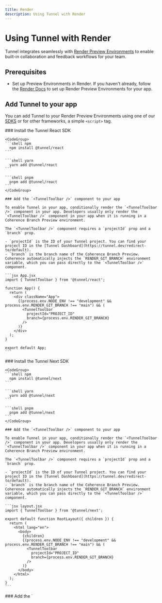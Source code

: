 ```yaml
---
title: Render
description: Using Tunnel with Render
---
```

# Using Tunnel with Render

Tunnel integrates seamlessly with [Render Preview Environments](https://docs.render.com/preview-environments) to enable built-in collaboration and feedback workflows for your team.

## Prerequisites

* Set up Preview Environments in Render. If you haven't already, follow the [Render Docs](https://docs.render.com/preview-environments) to set up Render Preview Environments for your app.

## Add Tunnel to your app

You can add Tunnel to your Render Preview Environments using one of our [SDKS](/sdks) or for other frameworks, a simple `<script>` tag.

<Tabs>
  <Tab title="React">
    ### Install the Tunnel React SDK

    <CodeGroup>
    ```shell npm
      npm install @tunnel/react
    ```

    ```shell yarn
      yarn add @tunnel/react
    ```

    ```shell pnpm
      pnpm add @tunnel/react
    ```
    </CodeGroup>

    ### Add the `<TunnelToolbar />` component to your app

    To enable Tunnel in your app, conditionally render the `<TunnelToolbar />` component in your app. Developers usually only render the `<TunnelToolbar />` component in your app when it is running in a Coherence Branch Preview environment.

    The `<TunnelToolbar />` component requires a `projectId` prop and a `branch` prop.

    - `projectId` is the ID of your Tunnel project. You can find your project ID in the [Tunnel Dashboard](https://tunnel.dev/redirect-to/default).
    - `branch` is the branch name of the Coherence Branch Preview. Coherence automatically injects the `RENDER_GIT_BRANCH` environment variable, which you can pass directly to the `<TunnelToolbar />` component.

    ```jsx App.jsx
    import { TunnelToolbar } from '@tunnel/react';

    function App() {
      return (
        <div className="App">
          {(process.env.NODE_ENV !== "development" && process.env.RENDER_GIT_BRANCH !== "main") && (
            <TunnelToolbar
              projectId="PROJECT_ID"
              branch={process.env.RENDER_GIT_BRANCH}
            />
          )}
        </div>
      );
    }

    export default App;
    ```

  </Tab>
  <Tab title="Next">
    ### Install the Tunnel Next SDK

    <CodeGroup>
    ```shell npm
      npm install @tunnel/next
    ```

    ```shell yarn
      yarn add @tunnel/next
    ```

    ```shell pnpm
      pnpm add @tunnel/next
    ```
    </CodeGroup>

    ### Add the `<TunnelToolbar />` component to your app

    To enable Tunnel in your app, conditionally render the `<TunnelToolbar />` component in your app. Developers usually only render the `<TunnelToolbar />` component in your app when it is running in a Coherence Branch Preview environment.

    The `<TunnelToolbar />` component requires a `projectId` prop and a `branch` prop.

    - `projectId` is the ID of your Tunnel project. You can find your project ID in the [Tunnel Dashboard](https://tunnel.dev/redirect-to/default).
    - `branch` is the branch name of the Coherence Branch Preview. Coherence automatically injects the `RENDER_GIT_BRANCH` environment variable, which you can pass directly to the `<TunnelToolbar />` component.

    ```jsx layout.jsx
    import { TunnelToolbar } from '@tunnel/next';

    export default function RootLayout({ children }) {
      return (
        <html lang="en">
          <body>
            {children}
            {(process.env.NODE_ENV !== "development" && process.env.RENDER_GIT_BRANCH !== "main") && (
              <TunnelToolbar
                projectId="PROJECT_ID"
                branch={process.env.RENDER_GIT_BRANCH}
              />
            )}
          </body>
        </html>
      );
    }
    ```

  </Tab>
  <Tab title="Other frameworks">
    ### Add the `<script>` tag to your app

    To enable Tunnel in your app, add the `<script>` tag to your app. Developers usually only add the `<script>` tag in your app when it is running in a Coherence Branch Preview environment.

    The `<script>` tag requires a `data-project-id` attribute and a `data-branch` attribute.

    - `data-project-id` is the ID of your Tunnel project. You can find your project ID in the [Tunnel Dashboard](https://tunnel.dev/).
    - `data-branch` is the branch name of the Coherence Branch Preview. Coherence automatically injects the `RENDER_GIT_BRANCH` environment variable, which you can pass directly to the `<script>` tag.

    ```html index.html
    <script
      src="https://tunnelapp.dev/__tunnel/script.js"
      data-project-id="PROJECT_ID"
      data-branch="RENDER_GIT_BRANCH"
    ></script>
    ```

  </Tab>
</Tabs>
